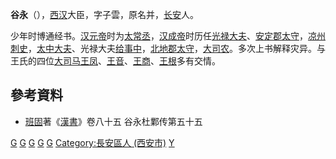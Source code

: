 {{東亞男性歷史人物
|名稱=谷永
|身份=<!-- 朝代＋某某家 -->西汉政治家 
|前任= 
|繼任= 
|畫像= 
|說明= 
|姓=谷
|名=永
|姓名=
|字=子雲
|官職=[[太常|太常]][[丞|丞]]、[[光禄大夫|光禄大夫]]、[[安定郡|安定郡]][[太守|太守]]、[[凉州|凉州]][[刺史|刺史]]、[[太中大夫|太中大夫]]、[[光禄大夫|光禄大夫]][[给事中|给事中]]、[[北地郡|北地郡]][[太守|太守]]、[[大司农|大司农]] 
|封爵=
|封號=
|御稱號<!--日本皇族之稱號-->=
|宮號1<!--日本皇族之宮號-->=
|宮號2<!--朝鮮王族之宮號-->=
|封地=
|神號=
|尊號=
|乳名<!--日本、朝鮮、琉球以外人物用-->=
|幼名<!--日本人用-->=
|兒名<!--朝鮮人用-->=
|童名<!--琉球人用-->=
|小字=
|號=
|法號=
|院號=
|其他名號=
|族裔 = [[汉族|汉族]]
|旗籍 =<!--清朝旗人專用-->
|氏族 =
|出生年=不詳
|出生地=[[京師|京師]] 
|婚年=
|逝世年=前8年
|逝世地=[[京師|京師]]
|諡號=
|墳墓=
|父親=[[谷吉|谷吉]]
|嫡母=
|母親=
|元配=
|正室=
|妻=
|繼室=
|平妻=
|側室=
|元配之父=
|元配之嫡母=
|元配之母=
|正室之父=
|正室之嫡母=
|正室之母=
|妻之父=
|妻之嫡母=
|妻之母=
|繼室之父=
|繼室之嫡母=
|繼室之母=
|平妻之父=
|平妻之嫡母=
|平妻之母=
|兄弟=
|姊妹=
|嫡兄弟=
|嫡姊妹=
|庶兄弟=
|庶姊妹=
|同胞兄弟=
|同胞姊妹=
|異母兄弟=
|異母姊妹=
|異父兄弟=
|異父姊妹=
|繼兄弟=
|繼姊妹=
|子= 
|女=
|嫡子=
|嫡女=
|庶子=
|庶女=
|養子=
|養女=
|繼子=
|繼女=
|著作=  
|注釋=
}}
'''谷永'''（{{bd|前1世纪||前8年||catIdx=G}}），[[西汉|西汉]]大臣，字子雲，原名并，[[长安|长安]]人。

少年时博通经书。[[汉元帝|汉元帝]]时为[[太常|太常]][[丞|丞]]，[[汉成帝|汉成帝]]时历任[[光禄大夫|光禄大夫]]、[[安定郡|安定郡]][[太守|太守]]，[[凉州|凉州]][[刺史|刺史]]，[[太中大夫|太中大夫]]、光禄大夫[[给事中|给事中]]，[[北地郡|北地郡]][[太守|太守]]，[[大司农|大司农]]。多次上书解释灾异。与王氏的四位[[大司马|大司马]][[王凤|王凤]]、[[王音|王音]]、[[王商_(成都侯)|王商]]、[[王根|王根]]多有交情。

==參考資料==
*[[班固|班固]]著《[[漢書|漢書]]》卷八十五 谷永杜鄴传第五十五
{{漢朝人物小作品}}

{{DEFAULTSORT:G}}
[[Category:西汉太中大夫|G]]
[[Category:西汉大司农|G]]
[[Category:西汉刺史|G]]
[[Category:西汉光祿大夫|G]]
[[Category:西汉太守|G]]
[[Category:長安區人_(西安市)|Category:長安區人 (西安市)]]
[[Category:谷姓|Y]]